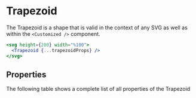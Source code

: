 
# Trapezoid

The Trapezoid is a shape that is valid in the context of any SVG as well as within the `<Customized />` component.

```jsx
<svg height={200} width="%100">
  <Trapezoid {...trapezoidProps} />
</svg>
```

<Meta of={ComponentStories} />

<Canvas of={ComponentStories.API} layout='padded'/>

## Properties

The following table shows a complete list of all properties of the Trapezoid

<Controls of={ComponentStories.API} />

